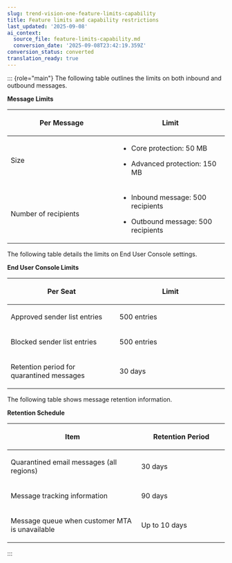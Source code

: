 ```yaml
---
slug: trend-vision-one-feature-limits-capability
title: Feature limits and capability restrictions
last_updated: '2025-09-08'
ai_context:
  source_file: feature-limits-capability.md
  conversion_date: '2025-09-08T23:42:19.359Z'
conversion_status: converted
translation_ready: true
---
```


::: {role="main"}
The following table outlines the limits on both inbound and outbound messages.

**Message Limits**

<table>
<colgroup>
<col style="width: 50%" />
<col style="width: 50%" />
</colgroup>
<thead>
<tr>
<th><p>Per Message</p></th>
<th><p>Limit</p></th>
</tr>
</thead>
<tbody>
<tr>
<td><p>Size</p></td>
<td><ul>
<li><p>Core protection: 50 MB</p></li>
<li><p>Advanced protection: 150 MB</p></li>
</ul></td>
</tr>
<tr>
<td><p>Number of recipients</p></td>
<td><ul>
<li><p>Inbound message: 500 recipients</p></li>
<li><p>Outbound message: 500 recipients</p></li>
</ul></td>
</tr>
</tbody>
</table>

The following table details the limits on End User Console settings.

**End User Console Limits**

<table>
<colgroup>
<col style="width: 50%" />
<col style="width: 50%" />
</colgroup>
<thead>
<tr>
<th><p>Per Seat</p></th>
<th><p>Limit</p></th>
</tr>
</thead>
<tbody>
<tr>
<td><p>Approved sender list entries</p></td>
<td><p>500 entries</p></td>
</tr>
<tr>
<td><p>Blocked sender list entries</p></td>
<td><p>500 entries</p></td>
</tr>
<tr>
<td><p>Retention period for quarantined messages</p></td>
<td><p>30 days</p></td>
</tr>
</tbody>
</table>

The following table shows message retention information.

**Retention Schedule**

<table>
<colgroup>
<col style="width: 60%" />
<col style="width: 40%" />
</colgroup>
<thead>
<tr>
<th><p>Item</p></th>
<th><p>Retention Period</p></th>
</tr>
</thead>
<tbody>
<tr>
<td><p>Quarantined email messages (all regions)</p></td>
<td><p>30 days</p></td>
</tr>
<tr>
<td><p>Message tracking information</p></td>
<td><p>90 days</p></td>
</tr>
<tr>
<td><p>Message queue when customer MTA is unavailable</p></td>
<td><p>Up to 10 days</p></td>
</tr>
</tbody>
</table>
:::
